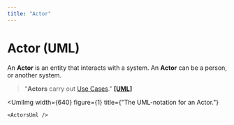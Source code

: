 ```yaml
---
title: "Actor"
---
```



# Actor (UML)

An **Actor** is an entity that interacts with a system.
An **Actor** can be a person, or another system.

> "**Actors** carry out [Use Cases](uml.usecase)." [**[UML]**](/docs/bibliography#umldistilled)


<UmlImg
    width={640}
    figure={1}
    title={"The UML-notation for an Actor."}
>
    <ActorsUml />
</UmlImg>


<BackButton />
